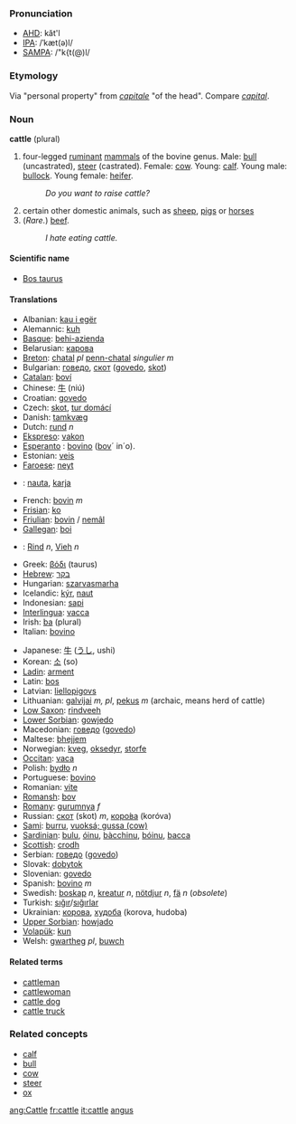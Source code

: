 {{wikipedia}}

=== Pronunciation ===
*[[w:AHD|AHD]]: kăt'l
*[[w:IPA|IPA]]: /ˈkæt(ə)l/
*[[w:SAMPA|SAMPA]]: /"k{t(@)l/
===Etymology===
Via {{F.}} "personal property" from {{L.}} ''[[capitale]]'' "of the head". Compare ''[[capital]]''.
=== Noun ===
'''cattle''' (plural)
# four-legged [[ruminant]] [[mammal]]s of the bovine genus. Male: [[bull]] (uncastrated), [[steer]] (castrated).  Female: [[cow]]. Young: [[calf]]. Young male: [[bullock]]. Young female: [[heifer]].
#: ''Do you want to raise cattle?''
# certain other domestic animals, such as [[sheep]], [[pig]]s or [[horse]]s
# (''Rare.'') [[beef]].
#: ''I hate eating cattle.''

====Scientific name====
*[[Bos taurus]]

==== Translations ====
{{top}}
*Albanian: [[kau i egër]]
*Alemannic: [[kuh]]
*[[Basque]]: [[behi-azienda]]
*Belarusian: [[карова]]
*[[Breton]]: [[chatal]] ''pl'' [[penn-chatal]] ''singulier m''
*Bulgarian: [[говедо]], [[скот]] ([[govedo]], [[skot]])
*[[Catalan]]: [[boví]]
*Chinese: [[牛]] (niú)
*Croatian: [[govedo]]
*Czech: [[skot]], [[tur domácí]]
*Danish: [[tamkvæg]]
*Dutch: [[rund]] ''n''
*[[Ekspreso]]: [[vakon]]
*[[Esperanto]] : [[bovino]] ([[bovo|bov]]´ in´o).
*Estonian: [[veis]]
*[[Faroese]]: [[neyt]]
*{{fi}}: [[nauta]], [[karja]]
*French: [[bovin]] ''m''
*[[Frisian]]: [[ko]]
*[[Friulian]]: [[bovin]] / [[nemâl]]
*[[Gallegan]]: [[boi]]
*{{de}}: [[Rind]] ''n'', [[Vieh]] ''n''
*Greek: [[βόδι]] (taurus)
*[[Hebrew]]: [[בקר]]
*Hungarian: [[szarvasmarha]]
*Icelandic: [[kýr]], [[naut]]
*Indonesian: [[sapi]]
*[[Interlingua]]: [[vacca]]
*Irish: [[ba]] (plural)
*Italian: [[bovino]]
{{mid}}
*Japanese: [[牛]] ([[うし]], ushi)
*Korean: [[소]] (so)
*[[Ladin]]: [[arment]]
*Latin: [[bos]]
*Latvian: [[liellopigovs]]
*Lithuanian: [[galvijai]] ''m, pl'', [[pekus]] ''m'' (archaic, means herd of cattle)
*[[Low Saxon]]: [[rindveeh]]
*[[Lower Sorbian]]: [[gowjedo]]
*Macedonian: [[говедо]] ([[govedo]])
*Maltese: [[bhejjem]]
*Norwegian: [[kveg]], [[oksedyr]], [[storfe]]
*[[Occitan]]: [[vaca]]
*Polish: [[bydło]] ''n ''
*Portuguese: [[bovino]]
*Romanian: [[vite]]
*[[Romansh]]: [[bov]]
*[[Romany]]: [[gurumnya]] ''f''
*Russian: [[скот]] (skot) ''m'', [[коро́ва]] (koróva)
*[[Sami]]: [[burru]], [[vuoksá; gussa (cow)]]
*[[Sardinian]]: [[bulu]], [[óinu]], [[bàcchinu]], [[bóinu]], [[bacca]]
*[[Scottish]]: [[crodh]]
*Serbian: [[говедо]] ([[govedo]])
*Slovak: [[dobytok]]
*Slovenian: [[govedo]]
*Spanish: [[bovino]] ''m''
*Swedish: [[boskap]] ''n'', [[kreatur]] ''n'', [[nötdjur]] ''n'', [[fä]] ''n'' (''obsolete'') 
*Turkish: [[sığır]]/[[sığırlar]]
*Ukrainian: [[корова]], [[худоба]] (korova, hudoba)
*[[Upper Sorbian]]: [[howjado]]
*[[Volapük]]: [[kun]]
*Welsh: [[gwartheg]] ''pl'', [[buwch]]
{{bottom}}

====Related terms====
*[[cattleman]]
*[[cattlewoman]]
*[[cattle dog]]
*[[cattle truck]]

=== Related concepts ===
*[[calf]]
*[[bull]]
*[[cow]]
*[[steer]]
*[[ox]]

[[ang:Cattle]]
[[fr:cattle]]
[[it:cattle]]
[[angus]]